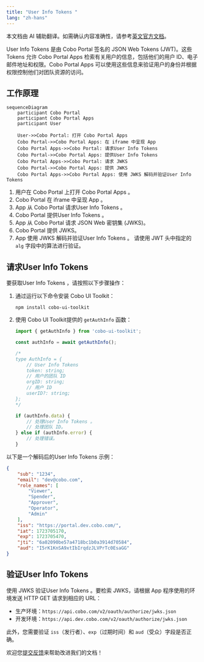 ```yaml
---
title: "User Info Tokens "
lang: "zh-hans"
---
```

<Note>本文档由 AI 辅助翻译。如需确认内容准确性，请参考[英文官方文档](https://www.cobo.com/developers/v2/guides/overview/introduction)。</Note>

User Info Tokens 是由 Cobo Portal 签名的 JSON Web  Tokens  (JWT)。这些 Tokens 允许 Cobo Portal Apps 检索有关用户的信息，包括他们的用户 ID、电子邮件地址和权限。Cobo Portal Apps 可以使用这些信息来验证用户的身份并根据权限控制他们对团队资源的访问。

## 工作原理

```mermaid
sequenceDiagram
    participant Cobo Portal
    participant Cobo Portal Apps
    participant User
    
    User->>Cobo Portal: 打开 Cobo Portal Apps 
    Cobo Portal->>Cobo Portal Apps: 在 iframe 中呈现 App 
    Cobo Portal Apps->>Cobo Portal: 请求User Info Tokens 
    Cobo Portal->>Cobo Portal Apps: 提供User Info Tokens 
    Cobo Portal Apps->>Cobo Portal: 请求 JWKS
    Cobo Portal->>Cobo Portal Apps: 提供 JWKS
    Cobo Portal Apps->>Cobo Portal Apps: 使用 JWKS 解码并验证User Info Tokens 
```

1. 用户在 Cobo Portal 上打开 Cobo Portal Apps 。
2. Cobo Portal 在 iframe 中呈现 App 。
3.  App 从 Cobo Portal 请求User Info Tokens 。
4. Cobo Portal 提供User Info Tokens 。
5.  App 从 Cobo Portal 请求 JSON Web 密钥集 (JWKS)。
6. Cobo Portal 提供 JWKS。
7.  App 使用 JWKS 解码并验证User Info Tokens 。
    <Note>请使用 JWT 头中指定的 `alg` 字段中的算法进行验证。</Note>

## 请求User Info Tokens 

要获取User Info Tokens ，请按照以下步骤操作：

1. 通过运行以下命令安装 Cobo UI Toolkit：
    ```shell
    npm install cobo-ui-toolkit
    ```
2. 使用 Cobo UI Toolkit提供的 `getAuthInfo` 函数：
    ```javascript
    import { getAuthInfo } from 'cobo-ui-toolkit';

    const authInfo = await getAuthInfo();

    /*
    type AuthInfo = {
        // User Info Tokens 
        token: string;
        // 用户的团队 ID
        orgID: string;
        // 用户 ID
        userID?: string;
    };
    */

    if (authInfo.data) {
        // 处理User Info Tokens 。
        // 处理团队 ID。
    } else if (authInfo.error) {
        // 处理错误。
    }
    ```

以下是一个解码后的User Info Tokens 示例：

```json
{
    "sub": "1234",
    "email": "dev@cobo.com",
    "role_names": [
        "Viewer",
        "Spender",
        "Approver",
        "Operator",
        "Admin"
    ],
    "iss": "https://portal.dev.cobo.com/",
    "iat": 1723705170,
    "exp": 1723705470,
    "jti": "6a02090be57a4718bc1b0a3914d70584",
    "aud": "I5rK1KnSA9xtIbIrqdzJLVPrTc0EsaGG"
}
```

## 验证User Info Tokens 

使用 JWKS 验证User Info Tokens 。要检索 JWKS，请根据 App 程序使用的环境发送 HTTP GET 请求到相应的 URL：
- 生产环境：`https://api.cobo.com/v2/oauth/authorize/jwks.json`
- 开发环境：`https://api.dev.cobo.com/v2/oauth/authorize/jwks.json`

此外，您需要验证 `iss`（发行者）、`exp`（过期时间）和 `aud`（受众）字段是否正确。

<Tip>欢迎您[提交反馈](https://forms.zohopublic.com/cobo/form/DocumentFeedbackForm/formperma/QvLOhxJv1_JMsJ-1dleZ8Itb_7rzN-LtgvsDdxosoVI)来帮助改进我们的文档！</Tip>